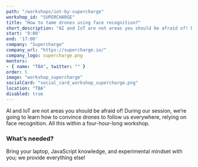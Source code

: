 ```yaml
---
path: "/workshops/iot-by-supercharge"
workshop_id: "SUPERCHARGE"
title: "How to tame drones using face recognition?"
short_description: "AI and IoT are not areas you should be afraid of! During our session, we’re going to learn how to convince drones to follow us everywhere, relying on face recognition."
start: '9:00'
end: '17:00'
company: "Supercharge"
company_url: "https://supercharge.io/"
company_logo: supercharge.png
mentors:
- { name: "TBA", twitter: "" }
order: 5
image: "workshop_supercharge"
socialCard: "social_card_workshop_supercharge.png"
location: "TBA"
disabled: true
---
```


AI and IoT are not areas you should be afraid of! During our session, we’re going to learn how to convince drones
to follow us everywhere, relying on face recognition. All this within a four-hour-long workshop.

### What’s needed?

Bring your laptop, JavaScript knowledge, and experimental mindset with you; we provide everything else!

